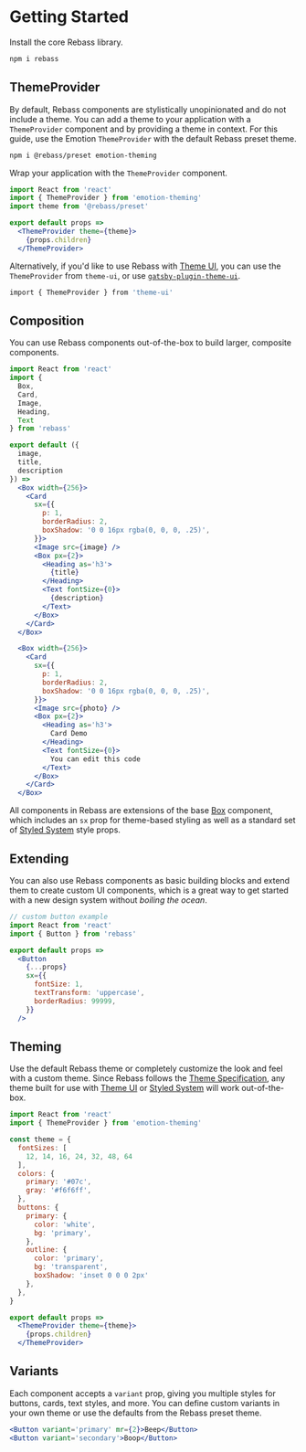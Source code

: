 
# Getting Started

Install the core Rebass library.

```sh
npm i rebass
```

## ThemeProvider

By default, Rebass components are stylistically unopinionated and do not include a theme.
You can add a theme to your application with a `ThemeProvider` component and by providing a theme in context.
For this guide, use the Emotion `ThemeProvider` with the default Rebass preset theme.

```sh
npm i @rebass/preset emotion-theming
```

Wrap your application with the `ThemeProvider` component.

```jsx
import React from 'react'
import { ThemeProvider } from 'emotion-theming'
import theme from '@rebass/preset'

export default props =>
  <ThemeProvider theme={theme}>
    {props.children}
  </ThemeProvider>
```

Alternatively, if you'd like to use Rebass with [Theme UI][],
you can use the `ThemeProvider` from `theme-ui`, or use [`gatsby-plugin-theme-ui`](https://theme-ui.com/gatsby-plugin).

```sh
import { ThemeProvider } from 'theme-ui'
```

## Composition

You can use Rebass components out-of-the-box to build larger, composite components.

```jsx
import React from 'react'
import {
  Box,
  Card,
  Image,
  Heading,
  Text
} from 'rebass'

export default ({
  image,
  title,
  description
}) =>
  <Box width={256}>
    <Card
      sx={{
        p: 1,
        borderRadius: 2,
        boxShadow: '0 0 16px rgba(0, 0, 0, .25)',
      }}>
      <Image src={image} />
      <Box px={2}>
        <Heading as='h3'>
          {title}
        </Heading>
        <Text fontSize={0}>
          {description}
        </Text>
      </Box>
    </Card>
  </Box>
```

```jsx live=true
  <Box width={256}>
    <Card
      sx={{
        p: 1,
        borderRadius: 2,
        boxShadow: '0 0 16px rgba(0, 0, 0, .25)',
      }}>
      <Image src={photo} />
      <Box px={2}>
        <Heading as='h3'>
          Card Demo
        </Heading>
        <Text fontSize={0}>
          You can edit this code
        </Text>
      </Box>
    </Card>
  </Box>
```

All components in Rebass are extensions of the base [Box](/box) component, which includes an `sx` prop for theme-based styling as well as a standard set of [Styled System][] style props.

## Extending

You can also use Rebass components as basic building blocks and extend them to create custom UI components,
which is a great way to get started with a new design system without *boiling the ocean*.

```jsx
// custom button example
import React from 'react'
import { Button } from 'rebass'

export default props =>
  <Button
    {...props}
    sx={{
      fontSize: 1,
      textTransform: 'uppercase',
      borderRadius: 99999,
    }}
  />
```

## Theming

Use the default Rebass theme or completely customize the look and feel with a custom theme.
Since Rebass follows the [Theme Specification][], any theme built for use with [Theme UI][] or [Styled System][] will work out-of-the-box.

```jsx
import React from 'react'
import { ThemeProvider } from 'emotion-theming'

const theme = {
  fontSizes: [
    12, 14, 16, 24, 32, 48, 64
  ],
  colors: {
    primary: '#07c',
    gray: '#f6f6ff',
  },
  buttons: {
    primary: {
      color: 'white',
      bg: 'primary',
    },
    outline: {
      color: 'primary',
      bg: 'transparent',
      boxShadow: 'inset 0 0 0 2px'
    },
  },
}

export default props =>
  <ThemeProvider theme={theme}>
    {props.children}
  </ThemeProvider>
```

## Variants

Each component accepts a `variant` prop, giving you multiple styles for buttons, cards, text styles, and more.
You can define custom variants in your own theme or use the defaults from the Rebass preset theme.

```jsx live=true
<Button variant='primary' mr={2}>Beep</Button>
<Button variant='secondary'>Boop</Button>
```

[styled system]: https://styled-system.com
[theme specification]: https://github.com/system-ui/theme-specification
[theme ui]: https://theme-ui.com
